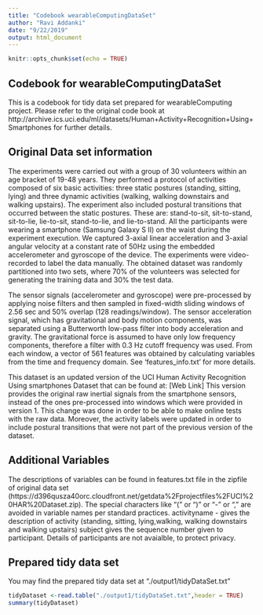 ```yaml
---
title: "Codebook wearableComputingDataSet"
author: "Ravi Addanki"
date: "9/22/2019"
output: html_document
---
```


```r
knitr::opts_chunk$set(echo = TRUE)
```

## Codebook for wearableComputingDataSet

This is a codebook for tidy data set prepared for wearableComputing project. Please refer to the original code book at http://archive.ics.uci.edu/ml/datasets/Human+Activity+Recognition+Using+Smartphones  for further details.


## Original Data set information 


The experiments were carried out with a group of 30 volunteers within an age bracket of 19-48 years. They performed a protocol of activities composed of six basic activities: three static postures (standing, sitting, lying) and three dynamic activities (walking, walking downstairs and walking upstairs). The experiment also included postural transitions that occurred between the static postures. These are: stand-to-sit, sit-to-stand, sit-to-lie, lie-to-sit, stand-to-lie, and lie-to-stand. All the participants were wearing a smartphone (Samsung Galaxy S II) on the waist during the experiment execution. We captured 3-axial linear acceleration and 3-axial angular velocity at a constant rate of 50Hz using the embedded accelerometer and gyroscope of the device. The experiments were video-recorded to label the data manually. The obtained dataset was randomly partitioned into two sets, where 70% of the volunteers was selected for generating the training data and 30% the test data.

The sensor signals (accelerometer and gyroscope) were pre-processed by applying noise filters and then sampled in fixed-width sliding windows of 2.56 sec and 50% overlap (128 readings/window). The sensor acceleration signal, which has gravitational and body motion components, was separated using a Butterworth low-pass filter into body acceleration and gravity. The gravitational force is assumed to have only low frequency components, therefore a filter with 0.3 Hz cutoff frequency was used. From each window, a vector of 561 features was obtained by calculating variables from the time and frequency domain. See 'features_info.txt' for more details.

This dataset is an updated version of the UCI Human Activity Recognition Using smartphones Dataset that can be found at: [Web Link]
This version provides the original raw inertial signals from the smartphone sensors, instead of the ones pre-processed into windows which were provided in version 1. This change was done in order to be able to make online tests with the raw data. Moreover, the activity labels were updated in order to include postural transitions that were not part of the previous version of the dataset.

## Additional Variables

   The descriptions of variables can be found in features.txt file in the zipfile of original data set (https://d396qusza40orc.cloudfront.net/getdata%2Fprojectfiles%2FUCI%20HAR%20Dataset.zip). The special characters like "(" or ")" or "-" or "," are avoided in variable names per standard practices.
   activityname  - gives the description of activity (standing, sitting, lying,walking, walking downstairs and walking upstairs)
   subject gives the sequence number given to participant. Details of participants are not avaialble, to protect privacy.

## Prepared tidy data set
 You may find the prepared tidy data set at "./output1/tidyDataSet.txt" 

```r
tidyDataset <-read.table("./output1/tidyDataSet.txt",header = TRUE)
summary(tidyDataset)
```
